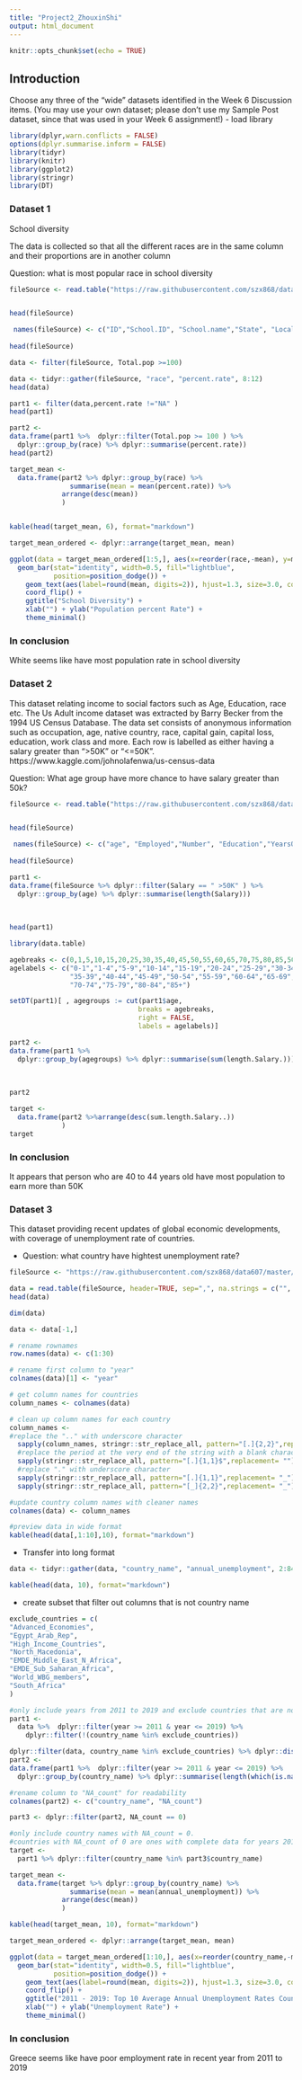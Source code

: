 ```yaml
---
title: "Project2_ZhouxinShi"
output: html_document
---
```


```r
knitr::opts_chunk$set(echo = TRUE)
```

## Introduction
 Choose any three of the “wide” datasets identified in the Week 6 Discussion items. (You may
use your own dataset; please don’t use my Sample Post dataset, since that was used in your
Week 6 assignment!)
- load library
```r
library(dplyr,warn.conflicts = FALSE)
options(dplyr.summarise.inform = FALSE)
library(tidyr)
library(knitr)
library(ggplot2)
library(stringr)
library(DT)
```

### Dataset 1
School diversity 

The data is collected so that all the different races are in the same column and their proportions are in another column

Question: what is most popular race in school diversity 
```r
fileSource <- read.table("https://raw.githubusercontent.com/szx868/data607/master/school_diversity.csv",sep=',',header=TRUE)


head(fileSource)
```
```r
 names(fileSource) <- c("ID","School.ID", "School.name","State", "Locale","YearsOfSchool","AIAN","Asian","Black","Hispanic","White","Other","Total.pop","Diverse","variance","Int.group")
 
head(fileSource)
```
```r
data <- filter(fileSource, Total.pop >=100)
```

```r
data <- tidyr::gather(fileSource, "race", "percent.rate", 8:12)
head(data)
```

```r
part1 <- filter(data,percent.rate !="NA" )
head(part1)
```


```r

part2 <-
data.frame(part1 %>%  dplyr::filter(Total.pop >= 100 ) %>% 
  dplyr::group_by(race) %>% dplyr::summarise(percent.rate)) 
head(part2)

```

```r
target_mean <- 
  data.frame(part2 %>% dplyr::group_by(race) %>% 
               summarise(mean = mean(percent.rate)) %>%
             arrange(desc(mean))
             )


kable(head(target_mean, 6), format="markdown")
```
```r
target_mean_ordered <- dplyr::arrange(target_mean, mean)

ggplot(data = target_mean_ordered[1:5,], aes(x=reorder(race,-mean), y=mean)) + 
  geom_bar(stat="identity", width=0.5, fill="lightblue", 
           position=position_dodge()) +
    geom_text(aes(label=round(mean, digits=2)), hjust=1.3, size=3.0, color="white") + 
    coord_flip() + 
    ggtitle("School Diversity") +
    xlab("") + ylab("Population percent Rate") + 
    theme_minimal()
```




### In conclusion
White seems like have most population rate in school diversity



### Dataset 2
This dataset relating income to social factors such as Age, Education, race etc.
The Us Adult income dataset was extracted by Barry Becker from the 1994 US Census Database. The data set consists of anonymous information such as occupation, age, native country, race, capital gain, capital loss, education, work class and more.
Each row is labelled as either having a salary greater than ">50K" or "<=50K".
https://www.kaggle.com/johnolafenwa/us-census-data

Question: What age group have more chance to have salary greater than 50k?


```r
fileSource <- read.table("https://raw.githubusercontent.com/szx868/data607/master/Project2/adult-training.csv",sep=',')


head(fileSource)
```
```r
 names(fileSource) <- c("age", "Employed","Number", "Education","YearsOfSchool","MaritalStatus","Profession","Relation","Race","Gender","CapitalGain","CapitalLoss","HoursPerWeek","BirthPlace","Salary")
 
head(fileSource)
```


```r
part1 <-
data.frame(fileSource %>% dplyr::filter(Salary == " >50K" ) %>% 
  dplyr::group_by(age) %>% dplyr::summarise(length(Salary)))
                                            
                                            
                                            
head(part1)
```
```r
library(data.table)

agebreaks <- c(0,1,5,10,15,20,25,30,35,40,45,50,55,60,65,70,75,80,85,500)
agelabels <- c("0-1","1-4","5-9","10-14","15-19","20-24","25-29","30-34",
               "35-39","40-44","45-49","50-54","55-59","60-64","65-69",
               "70-74","75-79","80-84","85+")

setDT(part1)[ , agegroups := cut(part1$age, 
                                breaks = agebreaks, 
                                right = FALSE, 
                                labels = agelabels)]

```
```r
part2 <-
data.frame(part1 %>% 
  dplyr::group_by(agegroups) %>% dplyr::summarise(sum(length.Salary.)))
                                            
                                            
                                            
part2
```


```r
target <- 
  data.frame(part2 %>%arrange(desc(sum.length.Salary..))
             )
target
```



### In conclusion
It appears that person who are 40 to 44 years old have most population to earn more than 50K

### Dataset 3

This dataset providing recent updates of global economic developments, with coverage of unemployment rate of countries. 

- Question: what country have hightest unemployment rate?
```r
fileSource <- "https://raw.githubusercontent.com/szx868/data607/master/Project2/Unemployment_Rate.csv"

data = read.table(fileSource, header=TRUE, sep=",", na.strings = c("", "NA"))
head(data)
```
```r
dim(data)

```

```r
data <- data[-1,]

# rename rownames
row.names(data) <- c(1:30)

# rename first column to "year"
colnames(data)[1] <- "year"

# get column names for countries
column_names <- colnames(data)

# clean up column names for each country
column_names <- 
#replace the ".." with underscore character
  sapply(column_names, stringr::str_replace_all, pattern="[.]{2,2}",replacement= "_") %>% 
  #replace the period at the very end of the string with a blank character
  sapply(stringr::str_replace_all, pattern="[.]{1,1}$",replacement= "") %>% 
  #replace "." with underscore character
  sapply(stringr::str_replace_all, pattern="[.]{1,1}",replacement= "_") %>% 
  sapply(stringr::str_replace_all, pattern="[_]{2,2}",replacement= "_")

#update country column names with cleaner names
colnames(data) <- column_names

#preview data in wide format
kable(head(data[,1:10],10), format="markdown")
```
- Transfer into long format
```r
data <- tidyr::gather(data, "country_name", "annual_unemployment", 2:84)

kable(head(data, 10), format="markdown")
```
- create subset that filter out columns that is not country name
```r
exclude_countries = c(
"Advanced_Economies",				
"Egypt_Arab_Rep",				
"High_Income_Countries",				
"North_Macedonia",				
"EMDE_Middle_East_N_Africa",				
"EMDE_Sub_Saharan_Africa",				
"World_WBG_members",				
"South_Africa"
)

#only include years from 2011 to 2019 and exclude countries that are not actual countries
part1 <- 
  data %>%  dplyr::filter(year >= 2011 & year <= 2019) %>% 
    dplyr::filter(!(country_name %in% exclude_countries))

dplyr::filter(data, country_name %in% exclude_countries) %>% dplyr::distinct(country_name)
part2 <-
data.frame(part1 %>%  dplyr::filter(year >= 2011 & year <= 2019) %>% 
  dplyr::group_by(country_name) %>% dplyr::summarise(length(which(is.na(annual_unemployment))))) 

#rename column to "NA_count" for readability
colnames(part2) <- c("country_name", "NA_count")

part3 <- dplyr::filter(part2, NA_count == 0)

#only include country names with NA_count = 0.
#countries with NA_count of 0 are ones with complete data for years 2011 to 2019. 
target <- 
  part1 %>% dplyr::filter(country_name %in% part3$country_name)
```

```r
target_mean <- 
  data.frame(target %>% dplyr::group_by(country_name) %>% 
               summarise(mean = mean(annual_unemployment)) %>%
             arrange(desc(mean))
             )

kable(head(target_mean, 10), format="markdown")
```

```r
target_mean_ordered <- dplyr::arrange(target_mean, mean)

ggplot(data = target_mean_ordered[1:10,], aes(x=reorder(country_name,-mean), y=mean)) + 
  geom_bar(stat="identity", width=0.5, fill="lightblue", 
           position=position_dodge()) +
    geom_text(aes(label=round(mean, digits=2)), hjust=1.3, size=3.0, color="white") + 
    coord_flip() + 
    ggtitle("2011 - 2019: Top 10 Average Annual Unemployment Rates Countries") +
    xlab("") + ylab("Unemployment Rate") + 
    theme_minimal()
```


### In conclusion
Greece seems like have poor employment rate in recent year from 2011 to 2019




